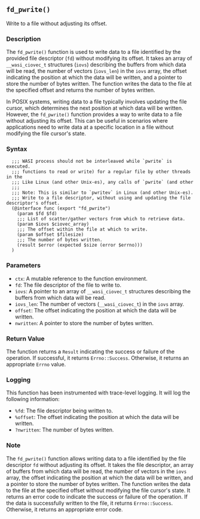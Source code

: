 ## `fd_pwrite()`

Write to a file without adjusting its offset.

### Description

The `fd_pwrite()` function is used to write data to a file identified by the provided file descriptor (`fd`) without modifying its offset. It takes an array of `__wasi_ciovec_t` structures (`iovs`) describing the buffers from which data will be read, the number of vectors (`iovs_len`) in the `iovs` array, the offset indicating the position at which the data will be written, and a pointer to store the number of bytes written. The function writes the data to the file at the specified offset and returns the number of bytes written.

In POSIX systems, writing data to a file typically involves updating the file cursor, which determines the next position at which data will be written. However, the `fd_pwrite()` function provides a way to write data to a file without adjusting its offset. This can be useful in scenarios where applications need to write data at a specific location in a file without modifying the file cursor's state.

### Syntax

```ebnf
  ;;; WASI process should not be interleaved while `pwrite` is executed.
  ;;; functions to read or write) for a regular file by other threads in the
  ;;; Like Linux (and other Unix-es), any calls of `pwrite` (and other
  ;;;
  ;;; Note: This is similar to `pwritev` in Linux (and other Unix-es).
  ;;; Write to a file descriptor, without using and updating the file descriptor's offset.
  (@interface func (export "fd_pwrite")
    (param $fd $fd)
    ;;; List of scatter/gather vectors from which to retrieve data.
    (param $iovs $ciovec_array)
    ;;; The offset within the file at which to write.
    (param $offset $filesize)
    ;;; The number of bytes written.
    (result $error (expected $size (error $errno)))
  )
```
### Parameters

- `ctx`: A mutable reference to the function environment.
- `fd`: The file descriptor of the file to write to.
- `iovs`: A pointer to an array of `__wasi_ciovec_t` structures describing the buffers from which data will be read.
- `iovs_len`: The number of vectors (`__wasi_ciovec_t`) in the `iovs` array.
- `offset`: The offset indicating the position at which the data will be written.
- `nwritten`: A pointer to store the number of bytes written.

### Return Value

The function returns a `Result` indicating the success or failure of the operation. If successful, it returns `Errno::Success`. Otherwise, it returns an appropriate `Errno` value.

### Logging

This function has been instrumented with trace-level logging. It will log the following information:

- `%fd`: The file descriptor being written to.
- `%offset`: The offset indicating the position at which the data will be written.
- `?nwritten`: The number of bytes written.

### Note

The `fd_pwrite()` function allows writing data to a file identified by the file descriptor `fd` without adjusting its offset. It takes the file descriptor, an array of buffers from which data will be read, the number of vectors in the `iovs` array, the offset indicating the position at which the data will be written, and a pointer to store the number of bytes written. The function writes the data to the file at the specified offset without modifying the file cursor's state. It returns an error code to indicate the success or failure of the operation. If the data is successfully written to the file, it returns `Errno::Success`. Otherwise, it returns an appropriate error code.
